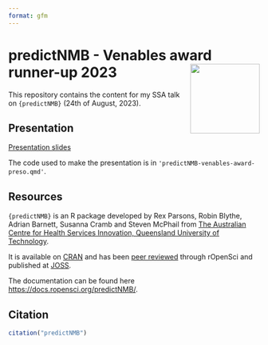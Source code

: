 ```yaml
---
format: gfm
---
```


# predictNMB - Venables award runner-up 2023 <a href='https://docs.ropensci.org/predictNMB/'><img src="www/predictNMB/logo.png" align="right" height="139"/></a>

This repository contains the content for my SSA talk on `{predictNMB}` (24th of August, 2023).

## Presentation

[Presentation slides](https://rwparsons.github.io/venables-award-2023-preso/)

The code used to make the presentation is in `'predictNMB-venables-award-preso.qmd'`.

## Resources

`{predictNMB}` is an R package developed by Rex Parsons, Robin Blythe, Adrian Barnett, Susanna Cramb and Steven McPhail from [The Australian Centre for Health Services Innovation, Queensland University of Technology](https://www.aushsi.org.au/).

It is available on [CRAN](https://cran.r-project.org/web/packages/predictNMB/index.html) and has been [peer reviewed](https://github.com/ropensci/software-review/issues/566) through rOpenSci and published at [JOSS](https://joss.theoj.org/papers/10.21105/joss.05328).

The documentation can be found here <https://docs.ropensci.org/predictNMB/>.

## Citation

```r
citation("predictNMB")
```
